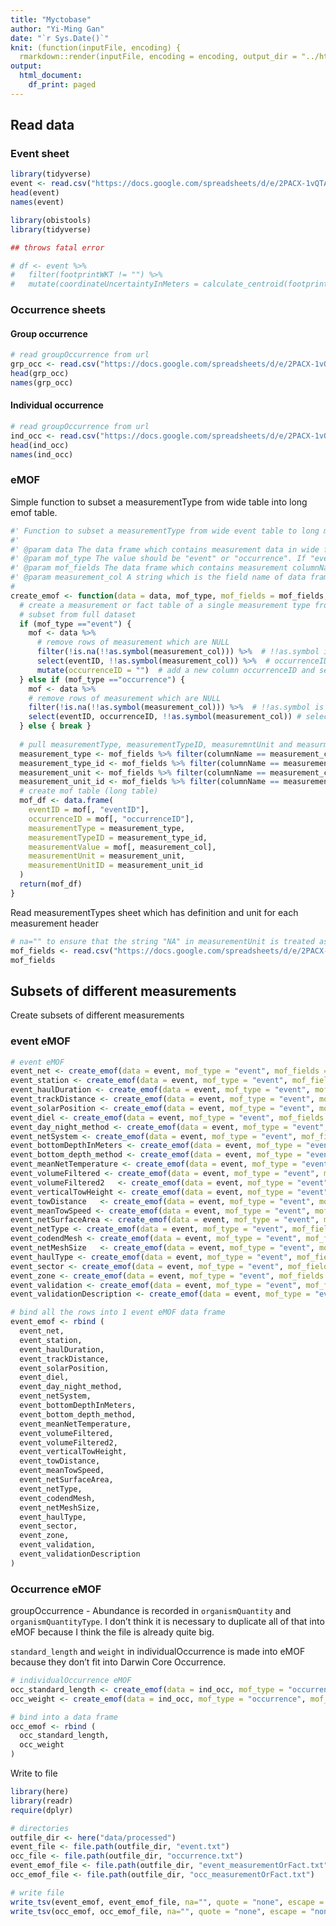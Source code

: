 ```yaml
---
title: "Myctobase"
author: "Yi-Ming Gan"
date: "`r Sys.Date()`"
knit: (function(inputFile, encoding) {
  rmarkdown::render(inputFile, encoding = encoding, output_dir = "../html") })
output:
  html_document:
    df_print: paged
---
```


## Read data

### Event sheet

```r
library(tidyverse)
event <- read.csv("https://docs.google.com/spreadsheets/d/e/2PACX-1vQTAsG8cfsWZzJth1lcZzgG6ZpcEYzDTs1kS1W09WGfNG0HXOJ6yiJ1LJ9P4Iv7N_i29bwkT5pYoiy_/pub?gid=1909568000&single=true&output=tsv", header = TRUE, sep = "\t", allowEscapes = FALSE, quote = "", check.names = FALSE)
head(event)
names(event)
```


```r
library(obistools)
library(tidyverse)

## throws fatal error 

# df <- event %>%
#   filter(footprintWKT != "") %>%
#   mutate(coordinateUncertaintyInMeters = calculate_centroid(footprintWKT)$coordinateUncertaintyInMeters)

```

### Occurrence sheets

#### Group occurrence

```r
# read groupOccurrence from url
grp_occ <- read.csv("https://docs.google.com/spreadsheets/d/e/2PACX-1vQTAsG8cfsWZzJth1lcZzgG6ZpcEYzDTs1kS1W09WGfNG0HXOJ6yiJ1LJ9P4Iv7N_i29bwkT5pYoiy_/pub?gid=930085365&single=true&output=tsv", header = TRUE, sep = "\t", allowEscapes = FALSE, quote = "", check.names = FALSE)  
head(grp_occ)
names(grp_occ)
```

#### Individual occurrence

```r
# read groupOccurrence from url
ind_occ <- read.csv("https://docs.google.com/spreadsheets/d/e/2PACX-1vQTAsG8cfsWZzJth1lcZzgG6ZpcEYzDTs1kS1W09WGfNG0HXOJ6yiJ1LJ9P4Iv7N_i29bwkT5pYoiy_/pub?gid=182044492&single=true&output=tsv", header = TRUE, sep = "\t", allowEscapes = FALSE, quote = "", check.names = FALSE)  
head(ind_occ)
names(ind_occ)
```

### eMOF

Simple function to subset a measurementType from wide table into long emof table.

```r
#' Function to subset a measurementType from wide event table to long measurement or fact table
#'
#' @param data The data frame which contains measurement data in wide format.
#' @param mof_type The value should be "event" or "occurrence". If "event", mof variables will be extracted from event table and occurrenceID will not be assigned to the MOF data frame. If "occurrence", mof variables and occurrenceID be extracted from occurrence table and occurrenceID will be used to create the eMOF record.
#' @param mof_fields The data frame which contains measurement columnName of `data`, measurementType and measurementUnit
#' @param measurement_col A string which is the field name of data frame that contains the measurement value. Will be used to populate the measurementValue field.
#
create_emof <- function(data = data, mof_type, mof_fields = mof_fields, measurement_col) {
  # create a measurement or fact table of a single measurement type from the data
  # subset from full dataset
  if (mof_type =="event") {
    mof <- data %>% 
      # remove rows of measurement which are NULL
      filter(!is.na(!!as.symbol(measurement_col))) %>%  # !!as.symbol is required as column name is passed as string
      select(eventID, !!as.symbol(measurement_col)) %>%  # occurrenceID is absent because this is from an event table
      mutate(occurrenceID = "")  # add a new column occurrenceID and set the value to empty string
  } else if (mof_type =="occurrence") {
    mof <- data %>% 
    # remove rows of measurement which are NULL
    filter(!is.na(!!as.symbol(measurement_col))) %>%  # !!as.symbol is required as column name is passed as string
    select(eventID, occurrenceID, !!as.symbol(measurement_col)) # select occurrenceID here
  } else { break }
  
  # pull measurementType, measurementTypeID, measuremntUnit and measurmentUnitID from mof sheet based on the column name
  measurement_type <- mof_fields %>% filter(columnName == measurement_col) %>% pull(measurementType)
  measurement_type_id <- mof_fields %>% filter(columnName == measurement_col) %>% pull(measurementTypeID)
  measurement_unit <- mof_fields %>% filter(columnName == measurement_col) %>% pull(measurementUnit)
  measurement_unit_id <- mof_fields %>% filter(columnName == measurement_col) %>% pull(measurementUnitID)
  # create mof table (long table)
  mof_df <- data.frame(
    eventID = mof[, "eventID"],
    occurrenceID = mof[, "occurrenceID"],
    measurementType = measurement_type,
    measurementTypeID = measurement_type_id,
    measurementValue = mof[, measurement_col],
    measurementUnit = measurement_unit,
    measurementUnitID = measurement_unit_id
  )
  return(mof_df)
}
```


Read measurementTypes sheet which has definition and unit for each measurement header

```r
# na="" to ensure that the string "NA" in measurementUnit is treated as string but not NA
mof_fields <- read.csv("https://docs.google.com/spreadsheets/d/e/2PACX-1vQTAsG8cfsWZzJth1lcZzgG6ZpcEYzDTs1kS1W09WGfNG0HXOJ6yiJ1LJ9P4Iv7N_i29bwkT5pYoiy_/pub?gid=1292614048&single=true&output=tsv", header = TRUE, sep = "\t", na="", allowEscapes = FALSE, quote = "", check.names = FALSE)  
mof_fields
```


## Subsets of different measurements

Create subsets of different measurements

### event eMOF

```r
# event eMOF
event_net <- create_emof(data = event, mof_type = "event", mof_fields = mof_fields, measurement_col = "net")
event_station <- create_emof(data = event, mof_type = "event", mof_fields = mof_fields, measurement_col = "station")
event_haulDuration <- create_emof(data = event, mof_type = "event", mof_fields = mof_fields, measurement_col = "haulDuration")
event_trackDistance <- create_emof(data = event, mof_type = "event", mof_fields = mof_fields, measurement_col = "trackDistance")
event_solarPosition <- create_emof(data = event, mof_type = "event", mof_fields = mof_fields, measurement_col = "solarPosition")
event_diel <- create_emof(data = event, mof_type = "event", mof_fields = mof_fields, measurement_col = "diel")
event_day_night_method <- create_emof(data = event, mof_type = "event", mof_fields = mof_fields, measurement_col = "day_night_method")
event_netSystem <- create_emof(data = event, mof_type = "event", mof_fields = mof_fields, measurement_col = "netSystem")
event_bottomDepthInMeters <- create_emof(data = event, mof_type = "event", mof_fields = mof_fields, measurement_col = "bottomDepthInMeters")
event_bottom_depth_method <- create_emof(data = event, mof_type = "event", mof_fields = mof_fields, measurement_col = "bottom_depth_method")
event_meanNetTemperature <- create_emof(data = event, mof_type = "event", mof_fields = mof_fields, measurement_col = "meanNetTemperature")
event_volumeFiltered <- create_emof(data = event, mof_type = "event", mof_fields = mof_fields, measurement_col = "volumeFiltered")
event_volumeFiltered2	<- create_emof(data = event, mof_type = "event", mof_fields = mof_fields, measurement_col = "volumeFiltered2")
event_verticalTowHeight	<- create_emof(data = event, mof_type = "event", mof_fields = mof_fields, measurement_col = "verticalTowHeight")
event_towDistance	<- create_emof(data = event, mof_type = "event", mof_fields = mof_fields, measurement_col = "towDistance")
event_meanTowSpeed <- create_emof(data = event, mof_type = "event", mof_fields = mof_fields, measurement_col = "meanTowSpeed")
event_netSurfaceArea <- create_emof(data = event, mof_type = "event", mof_fields = mof_fields, measurement_col = "netSurfaceArea")
event_netType <- create_emof(data = event, mof_type = "event", mof_fields = mof_fields, measurement_col = "netType")
event_codendMesh <- create_emof(data = event, mof_type = "event", mof_fields = mof_fields, measurement_col = "codendMesh")
event_netMeshSize	<- create_emof(data = event, mof_type = "event", mof_fields = mof_fields, measurement_col = "netMeshSize")
event_haulType <- create_emof(data = event, mof_type = "event", mof_fields = mof_fields, measurement_col = "haulType")
event_sector <- create_emof(data = event, mof_type = "event", mof_fields = mof_fields, measurement_col = "sector")
event_zone <- create_emof(data = event, mof_type = "event", mof_fields = mof_fields, measurement_col = "zone")
event_validation <- create_emof(data = event, mof_type = "event", mof_fields = mof_fields, measurement_col = "validation")
event_validationDescription <- create_emof(data = event, mof_type = "event", mof_fields = mof_fields, measurement_col = "validationDescription")

# bind all the rows into 1 event eMOF data frame
event_emof <- rbind (
  event_net,
  event_station,
  event_haulDuration,
  event_trackDistance,
  event_solarPosition,
  event_diel,
  event_day_night_method,
  event_netSystem,
  event_bottomDepthInMeters,
  event_bottom_depth_method,
  event_meanNetTemperature,
  event_volumeFiltered,
  event_volumeFiltered2,
  event_verticalTowHeight,
  event_towDistance,
  event_meanTowSpeed,
  event_netSurfaceArea,
  event_netType,
  event_codendMesh,
  event_netMeshSize,
  event_haulType,
  event_sector,
  event_zone,
  event_validation,
  event_validationDescription
)
```


### Occurrence eMOF

groupOccurrence - Abundance is recorded in `organismQuantity` and `organismQuantityType`. I don't think it is necessary to duplicate all of that into eMOF because I think the file is already quite big.

`standard_length` and `weight` in individualOccurrence is made into eMOF because they don't fit into Darwin Core Occurrence.

```r
# individualOccurrence eMOF
occ_standard_length <- create_emof(data = ind_occ, mof_type = "occurrence", mof_fields = mof_fields, measurement_col = "standard_length")
occ_weight <- create_emof(data = ind_occ, mof_type = "occurrence", mof_fields = mof_fields, measurement_col = "weight")

# bind into a data frame
occ_emof <- rbind (
  occ_standard_length,
  occ_weight
)
```


Write to file

```r
library(here)
library(readr)
require(dplyr)    

# directories
outfile_dir <- here("data/processed")
event_file <- file.path(outfile_dir, "event.txt")
occ_file <- file.path(outfile_dir, "occurrence.txt")
event_emof_file <- file.path(outfile_dir, "event_measurementOrFact.txt")
occ_emof_file <- file.path(outfile_dir, "occ_measurementOrFact.txt")

# write file
write_tsv(event_emof, event_emof_file, na="", quote = "none", escape = "none")  # na="" to ensure that empty fields are leave empty
write_tsv(occ_emof, occ_emof_file, na="", quote = "none", escape = "none")
```


